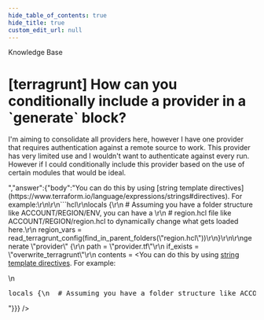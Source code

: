 ```yaml
---
hide_table_of_contents: true
hide_title: true
custom_edit_url: null
---
```



<CenterLayout>
<span className="title">Knowledge Base</span>
<h1>[terragrunt] How can you conditionally include a provider in a `generate` block?</h1>
<GitHub discussion={{"id":"D_kwDOF8slf84AOzsL","number":205,"author":{"login":"yorinasub17"},"title":"[terragrunt] How can you conditionally include a provider in a `generate` block?","body":"I'm aiming to consolidate all providers here, however I have one provider that requires authentication against a remote source to work. This provider has very limited use and I wouldn't want to authenticate against every run. However if I could conditionally include this provider based on the use of certain modules that would be ideal.","bodyHTML":"<p dir=\"auto\">I'm aiming to consolidate all providers here, however I have one provider that requires authentication against a remote source to work. This provider has very limited use and I wouldn't want to authenticate against every run. However if I could conditionally include this provider based on the use of certain modules that would be ideal.</p>","answer":{"body":"You can do this by using [string template directives](https://www.terraform.io/language/expressions/strings#directives). For example:\r\n\r\n```hcl\r\nlocals {\r\n  # Assuming you have a folder structure like ACCOUNT/REGION/ENV, you can have a \r\n  # region.hcl file like ACCOUNT/REGION/region.hcl to dynamically change what gets loaded here.\r\n  region_vars = read_terragrunt_config(find_in_parent_folders(\"region.hcl\"))\r\n}\r\n\r\ngenerate \"provider\" {\r\n  path = \"provider.tf\"\r\n  if_exists = \"overwrite_terragrunt\"\r\n  contents = <<EOF\r\nprovider \"aws\" {\r\n  alias = \"us-east-1\"\r\n  region = \"us-east-1\"\r\n}\r\n\r\n%{ if local.region_vars.locals.region == \"us-west-1\" }\r\nprovider \"aws\" {\r\n  alias = \"us-west-1\"\r\n  region = \"us-west-1\"\r\n}\r\n%{ endfor }\r\nEOF\r\n}\r\n```","bodyHTML":"<p dir=\"auto\">You can do this by using <a href=\"https://www.terraform.io/language/expressions/strings#directives\" rel=\"nofollow\">string template directives</a>. For example:</p>\n<div class=\"highlight highlight-source-terraform notranslate position-relative overflow-auto\" dir=\"auto\" data-snippet-clipboard-copy-content=\"locals {\n  # Assuming you have a folder structure like ACCOUNT/REGION/ENV, you can have a \n  # region.hcl file like ACCOUNT/REGION/region.hcl to dynamically change what gets loaded here.\n  region_vars = read_terragrunt_config(find_in_parent_folders(&quot;region.hcl&quot;))\n}\n\ngenerate &quot;provider&quot; {\n  path = &quot;provider.tf&quot;\n  if_exists = &quot;overwrite_terragrunt&quot;\n  contents = &lt;&lt;EOF\nprovider &quot;aws&quot; {\n  alias = &quot;us-east-1&quot;\n  region = &quot;us-east-1&quot;\n}\n\n%{ if local.region_vars.locals.region == &quot;us-west-1&quot; }\nprovider &quot;aws&quot; {\n  alias = &quot;us-west-1&quot;\n  region = &quot;us-west-1&quot;\n}\n%{ endfor }\nEOF\n}\"><pre><span class=\"pl-k\">locals</span> {\n  <span class=\"pl-c\"><span class=\"pl-c\">#</span> Assuming you have a folder structure like ACCOUNT/REGION/ENV, you can have a </span>\n  <span class=\"pl-c\"><span class=\"pl-c\">#</span> region.hcl file like ACCOUNT/REGION/region.hcl to dynamically change what gets loaded here.</span>\n  region_vars <span class=\"pl-k\">=</span> <span class=\"pl-v\">read_terragrunt_config</span>(<span class=\"pl-v\">find_in_parent_folders</span>(<span class=\"pl-s\"><span class=\"pl-pds\">\"</span>region.hcl<span class=\"pl-pds\">\"</span></span>))\n}\n\n<span class=\"pl-en\">generate</span> <span class=\"pl-s\"><span class=\"pl-pds\">\"</span>provider<span class=\"pl-pds\">\"</span></span> {\n  path <span class=\"pl-k\">=</span> <span class=\"pl-s\"><span class=\"pl-pds\">\"</span>provider.tf<span class=\"pl-pds\">\"</span></span>\n  if_exists <span class=\"pl-k\">=</span> <span class=\"pl-s\"><span class=\"pl-pds\">\"</span>overwrite_terragrunt<span class=\"pl-pds\">\"</span></span>\n  contents <span class=\"pl-k\">=</span> <span class=\"pl-s\"><span class=\"pl-k\">&lt;&lt;</span><span class=\"pl-k\">EOF</span></span>\n<span class=\"pl-s\">provider \"aws\" {</span>\n<span class=\"pl-s\">  alias = \"us-east-1\"</span>\n<span class=\"pl-s\">  region = \"us-east-1\"</span>\n<span class=\"pl-s\">}</span>\n<span class=\"pl-s\"></span>\n<span class=\"pl-s\"><span class=\"pl-k\">%{</span> <span class=\"pl-k\">if</span> <span class=\"pl-c1\">local</span><span class=\"pl-k\">.</span><span class=\"pl-smi\">region_vars</span><span class=\"pl-k\">.</span><span class=\"pl-smi\">locals</span><span class=\"pl-k\">.</span><span class=\"pl-smi\">region</span> <span class=\"pl-k\">==</span> <span class=\"pl-s\"><span class=\"pl-pds\">\"</span>us-west-1<span class=\"pl-pds\">\"</span></span> <span class=\"pl-k\">}</span></span>\n<span class=\"pl-s\">provider \"aws\" {</span>\n<span class=\"pl-s\">  alias = \"us-west-1\"</span>\n<span class=\"pl-s\">  region = \"us-west-1\"</span>\n<span class=\"pl-s\">}</span>\n<span class=\"pl-s\"><span class=\"pl-k\">%{</span> <span class=\"pl-k\">endfor</span> <span class=\"pl-k\">}</span></span>\n<span class=\"pl-s\"><span class=\"pl-k\">EOF</span></span>\n}</pre></div>"}}} />

</CenterLayout>
  

<!-- ##DOCS-SOURCER-START
{
  "sourcePlugin": "github-discussions",
  "hash": "b5113bc88015679a944856e45284768b"
}
##DOCS-SOURCER-END -->

